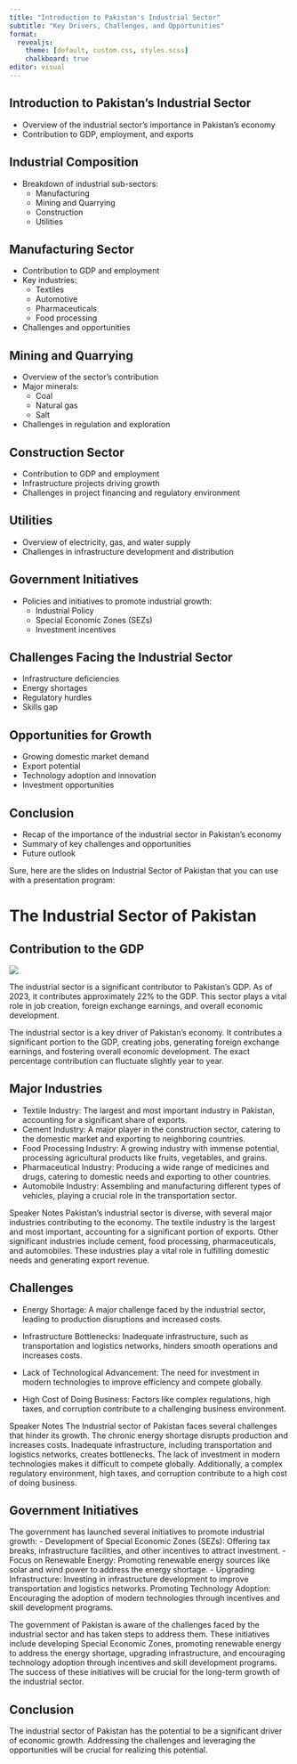 ---
title: "Introduction to Pakistan's Industrial Sector"
subtitle: "Key Drivers, Challenges, and Opportunities"
format:
  revealjs: 
    theme: [default, custom.css, styles.scss]
    chalkboard: true
editor: visual
---

## Introduction to Pakistan's Industrial Sector

- Overview of the industrial sector's importance in Pakistan's economy
- Contribution to GDP, employment, and exports

## Industrial Composition

- Breakdown of industrial sub-sectors:
  - Manufacturing
  - Mining and Quarrying
  - Construction
  - Utilities

## Manufacturing Sector

- Contribution to GDP and employment
- Key industries:
  - Textiles
  - Automotive
  - Pharmaceuticals
  - Food processing
- Challenges and opportunities

## Mining and Quarrying

- Overview of the sector's contribution
- Major minerals:
  - Coal
  - Natural gas
  - Salt
- Challenges in regulation and exploration

## Construction Sector
- Contribution to GDP and employment
- Infrastructure projects driving growth
- Challenges in project financing and regulatory environment

## Utilities

- Overview of electricity, gas, and water supply
- Challenges in infrastructure development and distribution

## Government Initiatives
- Policies and initiatives to promote industrial growth:
  - Industrial Policy
  - Special Economic Zones (SEZs)
  - Investment incentives

## Challenges Facing the Industrial Sector

- Infrastructure deficiencies
- Energy shortages
- Regulatory hurdles
- Skills gap

## Opportunities for Growth

- Growing domestic market demand
- Export potential
- Technology adoption and innovation
- Investment opportunities

## Conclusion
- Recap of the importance of the industrial sector in Pakistan's economy
- Summary of key challenges and opportunities
- Future outlook


Sure, here are the slides on Industrial Sector of Pakistan that you can use with a presentation program:

# The Industrial Sector of Pakistan

## Contribution to the GDP

![](images/industrial.jpeg) 

The industrial sector is a significant contributor to Pakistan's GDP. As of 2023, it contributes approximately 22% to the GDP.
This sector plays a vital role in job creation, foreign exchange earnings, and overall economic development.

::: notes

The industrial sector is a key driver of Pakistan's economy. It contributes a significant portion to the GDP, creating jobs, generating foreign exchange earnings, and fostering overall economic development. The exact percentage contribution can fluctuate slightly year to year. 

:::

## Major Industries

-   Textile Industry: The largest and most important industry in Pakistan, accounting for a significant share of exports.
-   Cement Industry: A major player in the construction sector, catering to the domestic market and exporting to neighboring countries.
-   Food Processing Industry: A growing industry with immense potential, processing agricultural products like fruits, vegetables, and grains.
-   Pharmaceutical Industry: Producing a wide range of medicines and drugs, catering to domestic needs and exporting to other countries.
-   Automobile Industry: Assembling and manufacturing different types of vehicles, playing a crucial role in the transportation sector.

::: notes

Speaker Notes Pakistan's industrial sector is diverse, with several major industries contributing to the economy. The textile industry is the largest and most important, accounting for a significant portion of exports. Other significant industries include cement, food processing, pharmaceuticals, and automobiles. These industries play a vital role in fulfilling domestic needs and generating export revenue.

:::

## Challenges

-   Energy Shortage: A major challenge faced by the industrial sector, leading to production disruptions and increased costs.

-   Infrastructure Bottlenecks: Inadequate infrastructure, such as transportation and logistics networks, hinders smooth operations and increases costs.

-   Lack of Technological Advancement: The need for investment in modern technologies to improve efficiency and compete globally. 

-   High Cost of Doing Business: Factors like complex regulations, high taxes, and corruption contribute to a challenging business environment.

::: notes
Speaker Notes The Industrial sector of Pakistan faces several challenges that hinder its growth. The chronic energy shortage disrupts production and increases costs. Inadequate infrastructure, including transportation and logistics networks, creates bottlenecks. The lack of investment in modern technologies makes it difficult to compete globally. Additionally, a complex regulatory environment, high taxes, and corruption contribute to a high cost of doing business. 

:::

## Government Initiatives

The government has launched several initiatives to promote industrial growth:
-   Development of Special Economic Zones (SEZs): Offering tax breaks, infrastructure facilities, and other incentives to attract investment.
-   Focus on Renewable Energy: Promoting renewable energy sources like solar and wind power to address the energy shortage.
-   Upgrading Infrastructure: Investing in infrastructure development to improve transportation and logistics networks.
Promoting Technology Adoption: Encouraging the adoption of modern technologies through incentives and skill development programs.

::: notes
 The government of Pakistan is aware of the challenges faced by the industrial sector and has taken steps to address them. These initiatives include developing Special Economic Zones, promoting renewable energy to address the energy shortage, upgrading infrastructure, and encouraging technology adoption through incentives and skill development programs. The success of these initiatives will be crucial for the long-term growth of the industrial sector. 

:::

## Conclusion
The industrial sector of Pakistan has the potential to be a significant driver of economic growth.
Addressing the challenges and leveraging the opportunities will be crucial for realizing this potential.
